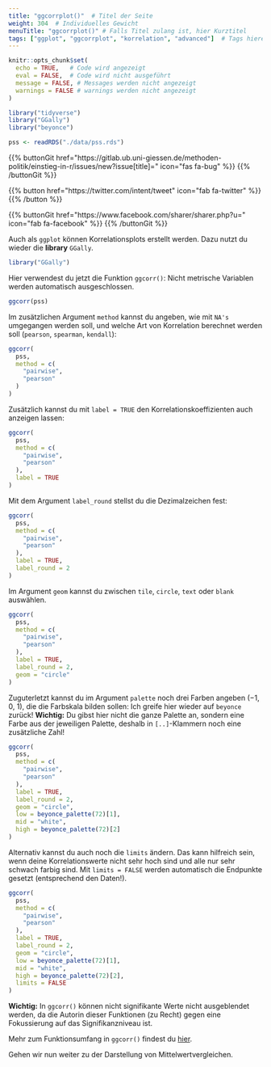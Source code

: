```yaml
---
title: "ggcorrplot()"  # Titel der Seite
weight: 304  # Individuelles Gewicht 
menuTitle: "ggcorrplot()" # Falls Titel zulang ist, hier Kurztitel
tags: ["ggplot", "ggcorrplot", "korrelation", "advanced"]  # Tags hiereinsetzen; Kurzwort, was auf der Seite passsiert
---
```

```r
knitr::opts_chunk$set(
  echo = TRUE,   # Code wird angezeigt
  eval = FALSE,  # Code wird nicht ausgeführt
  message = FALSE, # Messages werden nicht angezeigt
  warnings = FALSE # warnings werden nicht angezeigt
)

library("tidyverse")
library("GGally")
library("beyonce")

pss <- readRDS("./data/pss.rds")
```

{{% buttonGit href=\"https\:\/\/gitlab.ub.uni-giessen.de\/methoden-politik\/einstieg-in-r\/issues\/new?issue[title]=\" icon=\"fas fa-bug\" %}} {{% /buttonGit %}} 

{{% button href=\"https\:\/\/twitter.com\/intent\/tweet\" icon=\"fab fa-twitter\" %}} {{% /button %}}

{{% buttonGit href=\"https\:\/\/www.facebook.com\/sharer\/sharer.php?u=\" icon=\"fab fa-facebook\" %}} {{% /buttonGit %}}

Auch als `ggplot` können Korrelationsplots erstellt werden. Dazu nutzt du wieder die **library** `GGally`.

```r
library("GGally")
```

Hier verwendest du jetzt die Funktion `ggcorr()`: Nicht metrische Variablen werden automatisch ausgeschlossen.

```r
ggcorr(pss)
```

Im zusätzlichen Argument `method` kannst du angeben, wie mit `NA's` umgegangen werden soll, und welche Art von Korrelation berechnet werden soll (`pearson`, `spearman`, `kendall`):

```r
ggcorr(
  pss,
  method = c(
    "pairwise",
    "pearson"
  )
)
```

Zusätzlich kannst du mit `label = TRUE` den Korrelationskoeffizienten auch anzeigen lassen:

```r
ggcorr(
  pss,
  method = c(
    "pairwise",
    "pearson"
  ),
  label = TRUE
)
```

Mit dem Argument `label_round` stellst du die Dezimalzeichen fest:
```r
ggcorr(
  pss,
  method = c(
    "pairwise",
    "pearson"
  ),
  label = TRUE,
  label_round = 2
)
```

Im Argument `geom` kannst du zwischen `tile`, `circle`, `text` oder `blank` auswählen. 
```r
ggcorr(
  pss,
  method = c(
    "pairwise",
    "pearson"
  ),
  label = TRUE,
  label_round = 2,
  geom = "circle"
)
```

Zuguterletzt kannst du im Argument `palette` noch drei Farben angeben ($-1$, $0$, $1$), die die Farbskala bilden sollen: Ich greife hier wieder auf `beyonce` zurück! **Wichtig:** Du gibst hier nicht die ganze Palette an, sondern eine Farbe aus der jeweiligen Palette, deshalb in `[..]`-Klammern noch eine zusätzliche Zahl!
```r
ggcorr(
  pss,
  method = c(
    "pairwise",
    "pearson"
  ),
  label = TRUE,
  label_round = 2,
  geom = "circle",
  low = beyonce_palette(72)[1],
  mid = "white", 
  high = beyonce_palette(72)[2]
)
```

Alternativ kannst du auch noch die `limits` ändern. Das kann hilfreich sein, wenn deine Korrelationswerte nicht sehr hoch sind und alle nur sehr schwach farbig sind. Mit `limits = FALSE` werden automatisch die Endpunkte gesetzt (entsprechend den Daten!).
```r
ggcorr(
  pss,
  method = c(
    "pairwise",
    "pearson"
  ),
  label = TRUE,
  label_round = 2,
  geom = "circle",
  low = beyonce_palette(72)[1],
  mid = "white", 
  high = beyonce_palette(72)[2],
  limits = FALSE
)
```

**Wichtig:** In `ggcorr()` können nicht signifikante Werte nicht ausgeblendet werden, da die Autorin dieser Funktionen (zu Recht) gegen eine Fokussierung auf das Signifikanzniveau ist. 

Mehr zum Funktionsumfang in `ggcorr()` findest du [hier](https://ggobi.github.io/ggally/reference/ggcorr.html?q=ggcorr).

Gehen wir nun weiter zu der Darstellung von Mittelwertvergleichen.